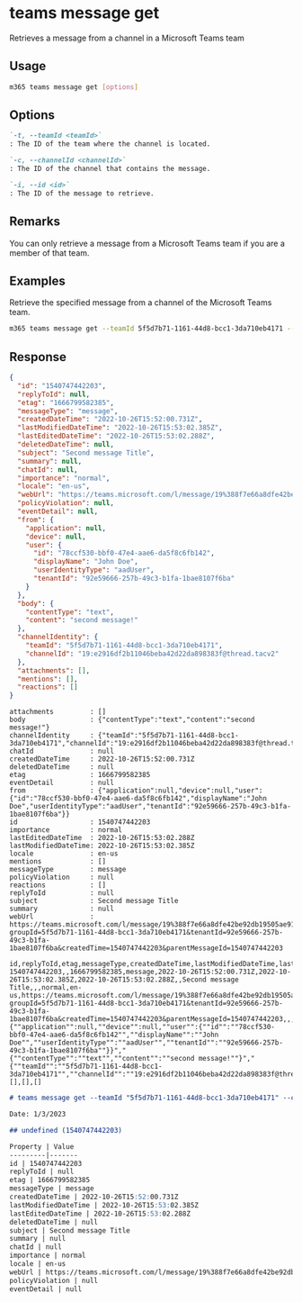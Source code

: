 
# teams message get

Retrieves a message from a channel in a Microsoft Teams team

## Usage

```sh
m365 teams message get [options]
```

## Options

```md definition-list
`-t, --teamId <teamId>`
: The ID of the team where the channel is located.

`-c, --channelId <channelId>`
: The ID of the channel that contains the message.

`-i, --id <id>`
: The ID of the message to retrieve.
```

<Global />

## Remarks

You can only retrieve a message from a Microsoft Teams team if you are a member of that team.

## Examples

Retrieve the specified message from a channel of the Microsoft Teams team.

```sh
m365 teams message get --teamId 5f5d7b71-1161-44d8-bcc1-3da710eb4171 --channelId 19:88f7e66a8dfe42be92db19505ae912a8@thread.skype --id 1540747442203
```

## Response

<Tabs>
  <TabItem value="JSON">

  ``` json
  {
    "id": "1540747442203",
    "replyToId": null,
    "etag": "1666799582385",
    "messageType": "message",
    "createdDateTime": "2022-10-26T15:52:00.731Z",
    "lastModifiedDateTime": "2022-10-26T15:53:02.385Z",
    "lastEditedDateTime": "2022-10-26T15:53:02.288Z",
    "deletedDateTime": null,
    "subject": "Second message Title",
    "summary": null,
    "chatId": null,
    "importance": "normal",
    "locale": "en-us",
    "webUrl": "https://teams.microsoft.com/l/message/19%388f7e66a8dfe42be92db19505ae912a8%40thread.tacv2/1540747442203?groupId=5f5d7b71-1161-44d8-bcc1-3da710eb4171&tenantId=92e59666-257b-49c3-b1fa-1bae8107f6ba&createdTime=1540747442203&parentMessageId=1540747442203",
    "policyViolation": null,
    "eventDetail": null,
    "from": {
      "application": null,
      "device": null,
      "user": {
        "id": "78ccf530-bbf0-47e4-aae6-da5f8c6fb142",
        "displayName": "John Doe",
        "userIdentityType": "aadUser",
        "tenantId": "92e59666-257b-49c3-b1fa-1bae8107f6ba"
      }
    },
    "body": {
      "contentType": "text",
      "content": "second message!"
    },
    "channelIdentity": {
      "teamId": "5f5d7b71-1161-44d8-bcc1-3da710eb4171",
      "channelId": "19:e2916df2b11046beba42d22da898383f@thread.tacv2"
    },
    "attachments": [],
    "mentions": [],
    "reactions": []
  }
  ```

  </TabItem>
  <TabItem value="Text">

  ``` text
  attachments         : []
  body                : {"contentType":"text","content":"second message!"}
  channelIdentity     : {"teamId":"5f5d7b71-1161-44d8-bcc1-3da710eb4171","channelId":"19:e2916df2b11046beba42d22da898383f@thread.tacv2"}
  chatId              : null
  createdDateTime     : 2022-10-26T15:52:00.731Z
  deletedDateTime     : null
  etag                : 1666799582385
  eventDetail         : null
  from                : {"application":null,"device":null,"user":{"id":"78ccf530-bbf0-47e4-aae6-da5f8c6fb142","displayName":"John Doe","userIdentityType":"aadUser","tenantId":"92e59666-257b-49c3-b1fa-1bae8107f6ba"}}
  id                  : 1540747442203
  importance          : normal
  lastEditedDateTime  : 2022-10-26T15:53:02.288Z
  lastModifiedDateTime: 2022-10-26T15:53:02.385Z
  locale              : en-us
  mentions            : []
  messageType         : message
  policyViolation     : null
  reactions           : []
  replyToId           : null
  subject             : Second message Title
  summary             : null
  webUrl              : https://teams.microsoft.com/l/message/19%388f7e66a8dfe42be92db19505ae912a8%40thread.tacv2/1540747442203?groupId=5f5d7b71-1161-44d8-bcc1-3da710eb4171&tenantId=92e59666-257b-49c3-b1fa-1bae8107f6ba&createdTime=1540747442203&parentMessageId=1540747442203
  ```

  </TabItem>
  <TabItem value="CSV">

  ``` text
  id,replyToId,etag,messageType,createdDateTime,lastModifiedDateTime,lastEditedDateTime,deletedDateTime,subject,summary,chatId,importance,locale,webUrl,policyViolation,eventDetail,from,body,channelIdentity,attachments,mentions,reactions
  1540747442203,,1666799582385,message,2022-10-26T15:52:00.731Z,2022-10-26T15:53:02.385Z,2022-10-26T15:53:02.288Z,,Second message Title,,,normal,en-us,https://teams.microsoft.com/l/message/19%388f7e66a8dfe42be92db19505ae912a8%40thread.tacv2/1540747442203?groupId=5f5d7b71-1161-44d8-bcc1-3da710eb4171&tenantId=92e59666-257b-49c3-b1fa-1bae8107f6ba&createdTime=1540747442203&parentMessageId=1540747442203,,,"{""application"":null,""device"":null,""user"":{""id"":""78ccf530-bbf0-47e4-aae6-da5f8c6fb142"",""displayName"":""John Doe"",""userIdentityType"":""aadUser"",""tenantId"":""92e59666-257b-49c3-b1fa-1bae8107f6ba""}}","{""contentType"":""text"",""content"":""second message!""}","{""teamId"":""5f5d7b71-1161-44d8-bcc1-3da710eb4171"",""channelId"":""19:e2916df2b11046beba42d22da898383f@thread.tacv2""}",[],[],[]
  ```

  </TabItem>
  <TabItem value="Markdown">

  ```md
  # teams message get --teamId "5f5d7b71-1161-44d8-bcc1-3da710eb4171" --channelId "19:e2916df2b11046beba42d22da898383f@thread.tacv2" --id "1540747442203"

  Date: 1/3/2023

  ## undefined (1540747442203)

  Property | Value
  ---------|-------
  id | 1540747442203
  replyToId | null
  etag | 1666799582385
  messageType | message
  createdDateTime | 2022-10-26T15:52:00.731Z
  lastModifiedDateTime | 2022-10-26T15:53:02.385Z
  lastEditedDateTime | 2022-10-26T15:53:02.288Z
  deletedDateTime | null
  subject | Second message Title
  summary | null
  chatId | null
  importance | normal
  locale | en-us
  webUrl | https://teams.microsoft.com/l/message/19%388f7e66a8dfe42be92db19505ae912a8%40thread.tacv2/1540747442203?groupId=5f5d7b71-1161-44d8-bcc1-3da710eb4171&tenantId=92e59666-257b-49c3-b1fa-1bae8107f6ba&createdTime=1540747442203&parentMessageId=1540747442203
  policyViolation | null
  eventDetail | null
  ```

  </TabItem>
</Tabs>

